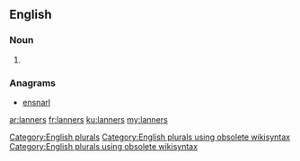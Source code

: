 ==English==

===Noun===
{{head|en}}

# {{plural of|lanner}}

===Anagrams===
* [[ensnarl#English|ensnarl]]

[[Category:English plurals]][[Category:English plurals using obsolete wikisyntax]][[Category:English plurals using obsolete wikisyntax]]

[[ar:lanners]]
[[fr:lanners]]
[[ku:lanners]]
[[my:lanners]]
